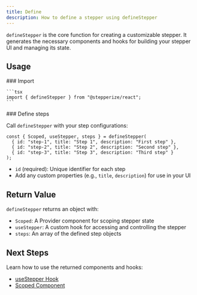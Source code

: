 ```yaml
---
title: Define
description: How to define a stepper using defineStepper
---
```


`defineStepper` is the core function for creating a customizable stepper. It generates the necessary components and hooks for building your stepper UI and managing its state.

## Usage

<Steps>
  <Step>
    ### Import

    ```tsx
    import { defineStepper } from "@stepperize/react";
    ```
  </Step>
  <Step>
  ### Define steps

  Call `defineStepper` with your step configurations:

  ```tsx
  const { Scoped, useStepper, steps } = defineStepper(
    { id: "step-1", title: "Step 1", description: "First step" },
    { id: "step-2", title: "Step 2", description: "Second step" },
    { id: "step-3", title: "Step 3", description: "Third step" }
  );
  ```

  - `id` (required): Unique identifier for each step
  - Add any custom properties (e.g., `title`, `description`) for use in your UI
  </Step>
</Steps>

## Return Value

`defineStepper` returns an object with:

- `Scoped`: A Provider component for scoping stepper state
- `useStepper`: A custom hook for accessing and controlling the stepper
- `steps`: An array of the defined step objects

## Next Steps

Learn how to use the returned components and hooks:

- [useStepper Hook](./hook)
- [Scoped Component](./scoped)